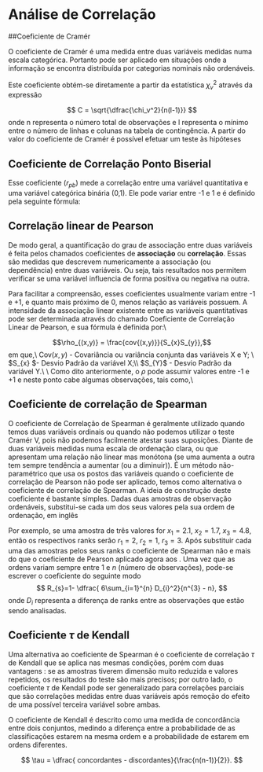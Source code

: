 # Análise de Correlação

##Coeficiente de Cramér

O coeficiente de Cramér é uma medida entre duas variáveis medidas numa escala categórica. Portanto pode ser aplicado em situações onde a informação se encontra distribuída por categorias nominais não ordenáveis.

Este coeficiente obtém-se diretamente a partir da estatística $\chi_v^2$ através da expressão 

$$
C = \sqrt{\dfrac{\chi_v^2}{n(l-1)}}
$$
onde n representa o número total de observações e l representa o mínimo entre o número de linhas e colunas na tabela de contingência.
\paragraph{}A partir do valor do coeficiente de Cramér é possível efetuar um teste às hipóteses
\begin{center} 
$H_0: $ As variáveis são independentes; \\
$H_1: $ As variáveis não são independentes.
\end{center}


## Coeficiente de Correlação Ponto Biserial
\label{subsec:ponto}
Esse coeficiente ($r_{pb}$) mede a correlação entre uma variável quantitativa e uma variável categórica binária (0,1). Ele pode variar entre -1 e 1 e é definido pela seguinte fórmula:
\begin{center}
    $r_{pb}  = \dfrac{M_1-M_0}{S_n}\sqrt{pq}$,
\end{center}

```{=latex}

\begin{itemize}
\item $M_1$= média do grupo que recebeu o valor 1 da variável binária.
\item $M_0$= média do grupo que recebeu o valor 0 da variável binária.
\item $S_n$= desvio padrão da variável binária toda.
\item p= proporção de casos do grupo "0" na variável binária.
\item q= proporção de casos do grupo "1" na variável binária.
\end{itemize}

```



## Correlação linear de Pearson 

De modo geral, a quantificação do grau de associação entre duas variáveis é feita pelos chamados coeficientes de **associação** ou **correlação**.  Essas são medidas que descrevem numericamente a associação (ou dependência) entre duas variáveis. Ou seja, tais resultados nos permitem verificar se uma variável influencia de forma positiva ou negativa na outra. 

Para facilitar a compreensão, esses coeficientes usualmente variam entre -1 e +1, e quanto mais próximo de 0, menos relação as variáveis possuem. A intensidade da associação linear existente entre as variáveis quantitativas pode ser determinada através do chamado Coeficiente de Correlação Linear de Pearson, e sua fórmula é definida por:\\

$$\rho_{(x,y)} = \frac{cov{(x,y)}}{S_{x}S_{y}},$$
em que,\\
$\text{Cov}{(x,y)}$ - Covariância ou variância conjunta das variáveis X e Y; \\
$S_{x} $- Desvio Padrão da variável X;\\
$S_{Y}$ - Desvio Padrão da variável Y.\\ \\
\quad Como dito anteriormente, o $\rho$ pode assumir valores entre -1 e +1 e neste ponto cabe algumas observações, tais como,\\
```{=latex}

\begin{itemize}
\item $\rho_{(x,y)}$ = +1 significa uma correlação positiva perfeita entre as duas variáveis, ou seja, se uma aumenta a outra também aumenta;\\
\item $\rho_{(x,y)}$ = -1 significa uma correlação negativa perfeita entre as duas variáveis, isto é, se uma aumenta a outra diminui;\\
\item $\rho_{(x,y)}$ = 0  significa que as duas variáveis não dependem linearmente uma da outra. No entanto, pode existir uma outra dependência "não-linear". Logo, o resultado deve ser investigado por outros meios.
\end{itemize}
```



## Coeficiente de correlação de Spearman
O coeficiente de Correlação de Spearman é geralmente utilizado quando temos duas variáveis ordinais ou quando não podemos utilizar o teste Cramér V, pois não podemos facilmente atestar suas suposições.
Diante de duas variáveis medidas numa escala de ordenação clara, ou que apresentam
uma relação não linear mas monótona (se uma aumenta a outra tem sempre tendência
a aumentar (ou a diminuir)). É um método não-paramétrico que usa os postos das variáveis quando o coeficiente de correlação de Pearson não pode ser aplicado, temos como alternativa o coeficiente de correlação de Spearman.
A ideia de construção deste coeficiente é bastante simples.
Dadas duas amostras de observação ordenáveis, substitui-se cada um dos seus valores pela sua ordem de ordenação, em inglês
\textit{rank}

Por exemplo, se uma amostra de três valores for $x_{1} = 2.1$, $x_{2} = 1.7$, $x_{3} = 4.8$, então os
respectivos ranks serão $r_{1}= 2$, $r_{2} = 1$, $r_{3} = 3$. Após substituir cada uma das amostras pelos
seus ranks o coeficiente de Spearman não e mais do que o coeficiente de Pearson aplicado
agora aos \textit{ranks}. Uma vez que as ordens variam sempre entre 1 e $n$ (número de observações), pode-se escrever o coeficiente do seguinte modo
$$  R_{s}=1- \dfrac{ 6\sum_{i=1}^{n} D_{i}^2}{n^{3} - n}, $$
onde $D_{i}$ representa a diferença de ranks entre as observações que estão sendo analisadas.

## Coeficiente $\tau$ de Kendall 
Uma alternativa ao coeficiente de Spearman é o coeficiente de correlação $\tau$ de Kendall que se aplica nas mesmas condições, porém com duas vantagens : se as amostras tiverem dimensão muito reduzida e valores repetidos, os resultados do teste são mais precisos; por outro lado, o coeficiente $\tau$ de Kendall pode ser generalizado
para correlações parciais que são correlações medidas entre duas variáveis após remoção do efeito de uma possível terceira variável sobre ambas.

O coeficiente de Kendall é descrito como uma medida de concordância entre dois conjuntos, medindo a diferença entre a
probabilidade de as classificações estarem na mesma ordem e a probabilidade de estarem em ordens diferentes.

$$ \tau = \dfrac{ concordantes - discordantes}{\frac{n(n-1)}{2}}.   $$




